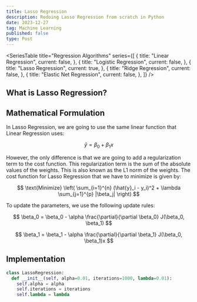 ```yaml
---
title: Lasso Regression
description: Redoing Lasso Regression from scratch in Python
date: 2023-12-27
tag: Machine Learning
published: false
type: Post
---
```


<SeriesTable
  title="Regression Algorithms"
  series={[
    {
      title: "Linear Regression",
      current: false,
    },
    {
      title: "Logistic Regression",
      current: false,
    },
    {
      title: "Lasso Regression",
      current: true,
    },
    {
      title: "Ridge Regression",
      current: false,
    },
    {
      title: "Elastic Net Regression",
      current: false,
    },
  ]}
/>

## What is Lasso Regression?

## Mathematical Formulation

In Lasso Regression, we are going to use the same linear function that Linear Regression uses:

$$
\hat{y} = \beta_0 + \beta_1 x
$$

However, the only difference is that we are going to add a regularization term to the cost function. 
This regularization term is the sum of the absolute values of the weights. This is also known as the L1 norm of the weights.
The cost function for Lasso Regression that we have to minimize is given by:

$$
\text{Minimize} \left( \sum_{i=1}^{n} (\hat{y}_i - y_i)^2 + \lambda \sum_{j=1}^{p} |\beta_j| \right)
$$

To update the parameters, we use the following update rules:

$$
\beta_0 = \beta_0 - \alpha \frac{\partial}{\partial \beta_0} J(\beta_0, \beta_1)
$$

$$
\beta_1 = \beta_1 - \alpha \frac{\partial}{\partial \beta_1} J(\beta_0, \beta_1)x
$$

## Implementation

```python
class LassoRegression:
  def __init__(self, alpha=0.01, iterations=1000, lambda=0.01):
    self.alpha = alpha
    self.iterations = iterations
    self.lambda = lambda
```